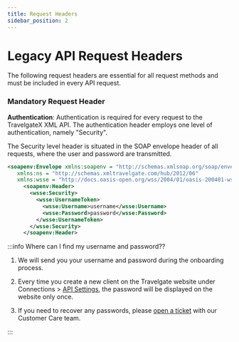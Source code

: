 ```yaml
---
title: Request Headers
sidebar_position: 2
---
```


# Legacy API Request Headers

The following request headers are essential for all request methods and must be included in every API request.

### Mandatory Request Header

**Authentication**: Authentication is required for every request to the TravelgateX XML API. The authentication header employs one level of authentication, namely "Security". 

The Security level header is situated in the SOAP envelope header of all requests, where the user and password are transmitted.

```xml
<soapenv:Envelope xmlns:soapenv = "http://schemas.xmlsoap.org/soap/envelope/" 
   xmlns:ns = "http://schemas.xmltravelgate.com/hub/2012/06" 
   xmlns:wsse = "http://docs.oasis-open.org/wss/2004/01/oasis-200401-wss-wssecurity-secext-1.0.xsd">
     <soapenv:Header>
       <wsse:Security>
         <wsse:UsernameToken>
           <wsse:Username>username</wsse:Username>
           <wsse:Password>password</wsse:Password>
         </wsse:UsernameToken>
       </wsse:Security>
     </soapenv:Header>
```

:::info Where can I find my username and password??

1. We will send you your username and password during the onboarding process.

2. Every time you create a new client on the Travelgate website under Connections > [API Settings](https://app.travelgatex.com/connections/settings), the password will be displayed on the website only once.

3. If you need to recover any passwords, please [open a ticket](https://app.travelgatex.com/tickets) with our Customer Care team.

:::